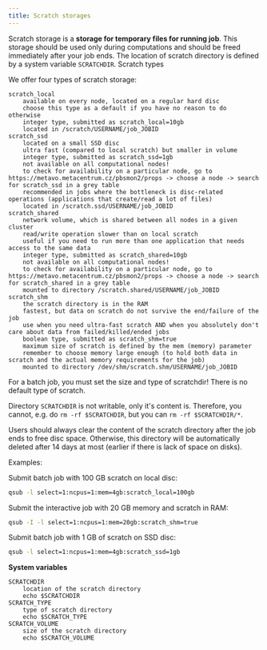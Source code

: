 ```yaml
---
title: Scratch storages
---
```

Scratch storage is a **storage for temporary files for running job**. This storage should be used only during computations and should be freed immediately after your job ends. The location of scratch directory is defined by a system variable `SCRATCHDIR`.
Scratch types

We offer four types of scratch storage:
```
scratch_local
    available on every node, located on a regular hard disc
    choose this type as a default if you have no reason to do otherwise
    integer type, submitted as scratch_local=10gb
    located in /scratch/USERNAME/job_JOBID
scratch_ssd
    located on a small SSD disc
    ultra fast (compared to local scratch) but smaller in volume
    integer type, submitted as scratch_ssd=1gb
    not available on all computational nodes!
    to check for availability on a particular node, go to https://metavo.metacentrum.cz/pbsmon2/props -> choose a node -> search for scratch_ssd in a grey table
    recommended in jobs where the bottleneck is disc-related operations (applications that create/read a lot of files)
    located in /scratch.ssd/USERNAME/job_JOBID
scratch_shared
    network volume, which is shared between all nodes in a given cluster
    read/write operation slower than on local scratch
    useful if you need to run more than one application that needs access to the same data
    integer type, submitted as scratch_shared=10gb
    not available on all computational nodes!
    to check for availability on a particular node, go to https://metavo.metacentrum.cz/pbsmon2/props -> choose a node -> search for scratch_shared in a grey table
    mounted to directory /scratch.shared/USERNAME/job_JOBID
scratch_shm
    the scratch directory is in the RAM
    fastest, but data on scratch do not survive the end/failure of the job
    use when you need ultra-fast scratch AND when you absolutely don't care about data from failed/killed/ended jobs
    boolean type, submitted as scratch_shm=true
    maximum size of scratch is defined by the mem (memory) parameter
    remember to choose memory large enough (to hold both data in scratch and the actual memory requirements for the job)
    mounted to directory /dev/shm/scratch.shm/USERNAME/job_JOBID
```

<Callout type="info" title="No default scratch">
    For a batch job, you must set the size and type of scratchdir! There is no default type of scratch.
</Callout>

Directory `SCRATCHDIR` is not writable, only it's content is. Therefore, you cannot, e.g. do `rm -rf $SCRATCHDIR`, but you can `rm -rf $SCRATCHDIR/*`.

Users should always clear the content of the scratch directory after the job ends to free disc space. Otherwise, this directory will be automatically deleted after 14 days at most (earlier if there is lack of space on disks).

Examples:

Submit batch job with 100 GB scratch on local disc:
```bash
qsub -l select=1:ncpus=1:mem=4gb:scratch_local=100gb
```
Submit the interactive job with 20 GB memory and scratch in RAM:
```bash
qsub -I -l select=1:ncpus=1:mem=20gb:scratch_shm=true
```
Submit batch job with 1 GB of scratch on SSD disc:
```bash
qsub -l select=1:ncpus=1:mem=4gb:scratch_ssd=1gb
```
**System variables**
```
SCRATCHDIR
    location of the scratch directory
    echo $SCRATCHDIR
SCRATCH_TYPE
    type of scratch directory
    echo $SCRATCH_TYPE
SCRATCH_VOLUME
    size of the scratch directory
    echo $SCRATCH_VOLUME
```
